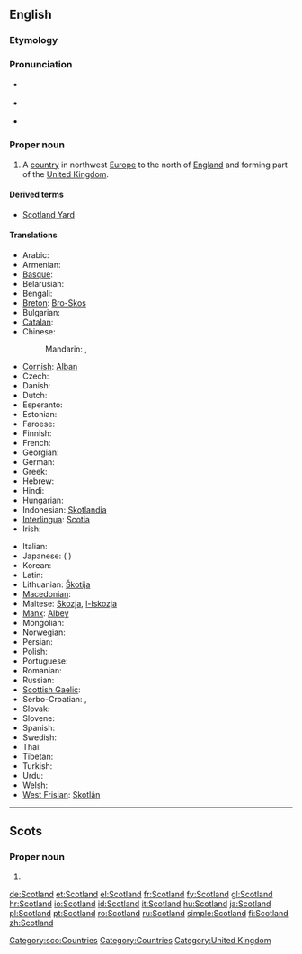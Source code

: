 ==English==
{{wikipedia}}

===Etymology===
{{compound|Scot|land}}

===Pronunciation===
* {{a|UK}} {{IPA|/ˈskɒt.lənd/}}
* {{a|US}} {{IPA|/ˈskɑt.lənd/}}
* {{audio|en-us-Scotland.ogg|Audio (US)}}

===Proper noun===
{{en-proper noun}}

# A [[country]] in northwest [[Europe]] to the north of [[England]] and forming part of the [[United Kingdom]].

====Derived terms====
* [[Scotland Yard]]

====Translations====
{{trans-top|country in northwest Europe to the north of England}}
* Arabic: {{t|ar|إسكتلندا|f|tr='iskutlanda|sc=Arab}}
* Armenian: {{t-|hy|Շոտլանդիա|tr=Šotlandia}}
* [[Basque]]: {{t|eu|Eskozia|xs=Basque}}
* Belarusian: {{t|be|Шатландыя|f|tr=Šatlándyja|sc=Cyrl}}
* Bengali: {{t|bn|স্কটল্যান্ড|tr=skaṭlyānḍa|sc=Beng}}
* [[Breton]]: [[Bro-Skos]]
* Bulgarian: {{t|bg|Шотландия|f|tr=Šotlándija|sc=Cyrl}}
* [[Catalan]]: {{t-|ca|Escòcia|f}}
* Chinese:
*: Mandarin: {{t|zh|蘇格蘭|sc=Hani}},  {{t|zh|苏格兰|tr=Sūgélán|sc=Hani}}
* [[Cornish]]: [[Alban]]
* Czech: {{t+|cs|Skotsko}}
* Danish: {{t+|da|Skotland}}
* Dutch: {{t+|nl|Schotland}}
* Esperanto: {{t-|eo|Skotlando|xs=Esperanto}}
* Estonian: {{t-|et|Šotimaa}}
* Faroese: {{t-|fo|Skotland|n|xs=Faroese}}
* Finnish: {{t+|fi|Skotlanti}}
* French: {{t+|fr|Écosse|f}}
* Georgian: {{t|ka|შოტლანდია|tr=šotʼlandia|sc=Geor}}
* German: {{t+|de|Schottland|n}}
* Greek: {{t+|el|Σκωτία|f|tr=Skotía}}
* Hebrew: {{t|he|סקוטלנד|m|tr=skótland|sc=Hebr}}
* Hindi: {{t|hi|स्कॉटलैंड|tr=skoṭlaiṇḍ|sc=Deva}}
* Hungarian: {{t+|hu|Skócia}}
* Indonesian: [[Skotlandia]]
* [[Interlingua]]: [[Scotia]]
* Irish: {{t-|ga|Albain|f|xs=Irish}}
{{trans-mid}}
* Italian: {{t+|it|Scozia|f}}
* Japanese: {{t|ja|スコットランド|tr=Sukottorándo|sc=Jpan}} ({{qualifier|obsolete}} {{t|ja|蘇格蘭|sc=Jpan}})
* Korean: {{t|ko|스코틀랜드|tr=Seukoteullaendeu|sc=Kore}}
* Latin: {{t-|la|Caledonia|f}}
* Lithuanian: [[Škotija]] {{f}}
* [[Macedonian]]: {{t|mk|Шкотска|f|tr=Škótska|sc=Cyrl}}
* Maltese: [[Skozja]], [[l-Iskozja]]
* [[Manx]]: [[Albey]]
* Mongolian: {{t|mn|Шотланд|tr=Šotlánd|sc=Cyrl}}
* Norwegian: {{t+|no|Skottland}}
* Persian: {{t|fa|اسکاتلند|tr=Eskâtland|sc=fa-Arab}}
* Polish: {{t+|pl|Szkocja|f}}
* Portuguese: {{t+|pt|Escócia|f}}
* Romanian: {{t|ro|Scoţia|f}}
* Russian: {{t|ru|Шотландия|f|tr=Šotlándija|sc=Cyrl}}
* [[Scottish Gaelic]]: {{t-|gd|Alba|f|xs=Scottish Gaelic}}
* Serbo-Croatian: {{t|sh|Шкотска|f|tr=Шкотска|alt=Шко̏тска}},  {{t|sh|Škotska|f|alt=Škȍtskā}}
* Slovak: {{t-|sk|Škótsko|n}}
* Slovene: {{t+|sl|Škotska|f}}
* Spanish: {{t+|es|Escocia|f}}
* Swedish: {{t+|sv|Skottland}}
* Thai: {{t|th|สกอตแลนด์|tr=sòk-òt-laen|sc=Thai}}
* Tibetan: {{t|bo|སུའུ་ཀེ་ལན་|tr=su ke len|sc=Tibt}}
* Turkish: {{t+|tr|İskoçya}}
* Urdu: {{t|ur|اسکاچستان|sc=ur-Arab}}
* Welsh: {{t-|cy|yr Alban|f|xs=Welsh}}
* [[West Frisian]]: [[Skotlân]]
{{trans-bottom}}
----

==Scots==
{{wikipedia|lang=sco}}

===Proper noun===
{{sco-proper noun}}

# {{l|en|Scotland}}

[[Category:sco:Countries]]

[[Category:Countries]]
[[Category:United Kingdom]]

[[de:Scotland]]
[[et:Scotland]]
[[el:Scotland]]
[[fr:Scotland]]
[[fy:Scotland]]
[[gl:Scotland]]
[[hr:Scotland]]
[[io:Scotland]]
[[id:Scotland]]
[[it:Scotland]]
[[hu:Scotland]]
[[ja:Scotland]]
[[pl:Scotland]]
[[pt:Scotland]]
[[ro:Scotland]]
[[ru:Scotland]]
[[simple:Scotland]]
[[fi:Scotland]]
[[zh:Scotland]]